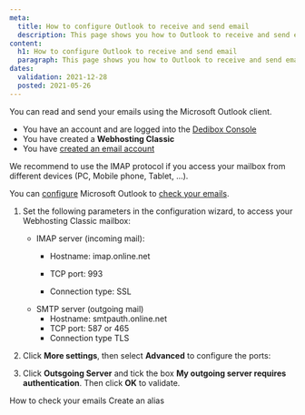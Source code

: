 ```yaml
---
meta:
  title: How to configure Outlook to receive and send email
  description: This page shows you how to Outlook to receive and send email
content:
  h1: How to configure Outlook to receive and send email
  paragraph: This page shows you how to Outlook to receive and send email
dates:
  validation: 2021-12-28
  posted: 2021-05-26
---
```


You can read and send your emails using the Microsoft Outlook client. 
<Message type="requirement">

  - You have an account and are logged into the [Dedibox Console](https://console.online.net)
  - You have created a **Webhosting Classic**
  - You have [created an email account](/webhosting/classic/how-to/create-email-account)

</Message>

<Message type="tip">

We recommend to use the IMAP protocol if you access your mailbox from different devices (PC, Mobile phone, Tablet, …).

</Message>

You can [configure](https://support.microsoft.com/en-us/office/add-an-email-account-to-outlook-6e27792a-9267-4aa4-8bb6-c84ef146101b) Microsoft Outlook to [check your emails](/webhosting/classic/how-to/check-emails/).

1. Set the following parameters in the configuration wizard, to access your Webhosting Classic mailbox:
    * IMAP server (incoming mail):
      * Hostname: imap.online.net
      * TCP port: 993

      * Connection type: SSL
    * SMTP server (outgoing mail) 
      * Hostname: smtpauth.online.net
      * TCP port: 587 or 465 
      * Connection type TLS

    <Lightbox src="scaleway-outlook2013-mutu.jpg" alt="" />

2. Click **More settings**, then select **Advanced** to configure the ports:

  <Lightbox src="scaleway-outlook2013-ports.jpg" alt />

3. Click **Outsgoing Server** and tick the box **My outgoing server requires authentication**. Then click **OK** to validate.

  <Lightbox src="scaleway-outlook2013-smtp.jpg" alt />

<Navigation title="See Also">
  <PreviousButton to="/webhosting/classic/how-to/check-emails/">How to check your emails</PreviousButton>
  <NextButton to="/webhosting/classic/how-to/create-alias/">Create an alias</NextButton>
</Navigation> 